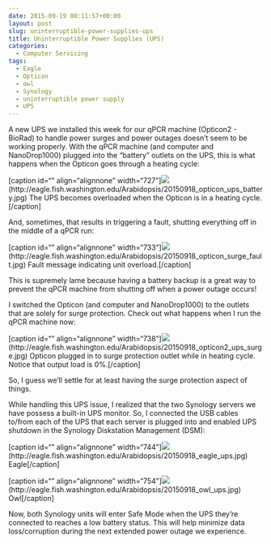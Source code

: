 ```yaml
---
date: 2015-09-19 00:11:57+00:00
layout: post
slug: uninterruptible-power-supplies-ups
title: Uninterruptible Power Supplies (UPS)
categories:
  - Computer Servicing
tags:
  - Eagle
  - Opticon
  - owl
  - Synology
  - uninterruptible power supply
  - UPS
---
```


A new UPS we installed this week for our qPCR machine (Opticon2 - BioRad) to handle power surges and power outages doesn't seem to be working properly. With the qPCR machine (and computer and NanoDrop1000) plugged into the "battery" outlets on the UPS, this is what happens when the Opticon goes through a heating cycle:

[caption id="" align="alignnone" width="727"]![](https://eagle.fish.washington.edu/Arabidopsis/20150918_opticon_ups_battery.jpg)(http://eagle.fish.washington.edu/Arabidopsis/20150918_opticon_ups_battery.jpg) The UPS becomes overloaded when the Opticon is in a heating cycle.[/caption]



And, sometimes, that results in triggering a fault, shutting everything off in the middle of a qPCR run:

[caption id="" align="alignnone" width="733"]![](https://eagle.fish.washington.edu/Arabidopsis/20150918_opticon_surge_fault.jpg)(http://eagle.fish.washington.edu/Arabidopsis/20150918_opticon_surge_fault.jpg) Fault message indicating unit overload.[/caption]



This is supremely lame because having a battery backup is a great way to prevent the qPCR machine from shutting off when a power outage occurs!



I switched the Opticon (and computer and NanoDrop1000) to the outlets that are solely for surge protection. Check out what happens when I run the qPCR machine now:

[caption id="" align="alignnone" width="738"]![](https://eagle.fish.washington.edu/Arabidopsis/20150918_opticon2_ups_surge.jpg)(http://eagle.fish.washington.edu/Arabidopsis/20150918_opticon2_ups_surge.jpg) Opticon plugged in to surge protection outlet while in heating cycle. Notice that output load is 0%.[/caption]



So, I guess we'll settle for at least having the surge protection aspect of things.



While handling this UPS issue, I realized that the two Synology servers we have possess a built-in UPS monitor. So, I connected the USB cables to/from each of the UPS that each server is plugged into and enabled UPS shutdown in the Synology Diskstation Management (DSM):



[caption id="" align="alignnone" width="744"]![](https://eagle.fish.washington.edu/Arabidopsis/20150918_eagle_ups.jpg)(http://eagle.fish.washington.edu/Arabidopsis/20150918_eagle_ups.jpg) Eagle[/caption]



[caption id="" align="alignnone" width="754"]![](https://eagle.fish.washington.edu/Arabidopsis/20150918_owl_ups.jpg)(http://eagle.fish.washington.edu/Arabidopsis/20150918_owl_ups.jpg) Owl[/caption]



Now, both Synology units will enter Safe Mode when the UPS they're connected to reaches a low battery status. This will help minimize data loss/corruption during the next extended power outage we experience.
